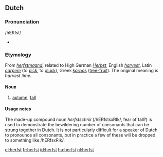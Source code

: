 ==Dutch==

===Pronunciation===
/hERfst/
*{{audio|nl-herfst.ogg|herfst}}

===Etymology===
From ''[[herfstmaand]]''; related to High German ''[[Herbst]]'', English ''[[harvest]]'', Latin ''[[carpere]]'' (to [[pick]], to [[pluck]]), Greek ''[[karpos]]'' ([[tree-fruit]]). The original meaning is ''harvest time''.

====Noun====
{{nl-noun|g=m|-|-}}

# [[autumn]], [[fall]]

====Usage notes====
The made-up compound noun ''herfstschrik'' (/hERfstsxRIk/, fear of fall?) is used to demonstrate the bewildering number of consonants that can be strung together in Dutch. It is not particularly difficult for a speaker of Dutch to pronounce all consonants, but in practice a few of these will be dropped to something like /hERfsxRIk/.

[[el:herfst]]
[[fr:herfst]]
[[id:herfst]]
[[hu:herfst]]
[[nl:herfst]]